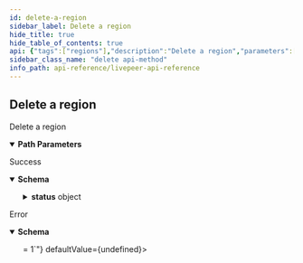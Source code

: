 ```yaml
---
id: delete-a-region
sidebar_label: Delete a region
hide_title: true
hide_table_of_contents: true
api: {"tags":["regions"],"description":"Delete a region","parameters":[{"name":"region","in":"path","required":true,"schema":{"type":"string"}}],"responses":{"200":{"description":"Success","content":{"application/json":{"schema":{"type":"object","table":"webhook","required":["name","url"],"additionalProperties":false,"properties":{"id":{"type":"string","readOnly":true,"example":"de7818e7-610a-4057-8f6f-b785dc1e6f88"},"kind":{"type":"string","readOnly":true,"example":"webhook"},"name":{"type":"string"},"userId":{"type":"string","readOnly":true,"index":true},"createdAt":{"type":"number","readOnly":true,"description":"Timestamp (in milliseconds) at which stream object was created","example":1587667174725},"event":{"writeOnly":true,"deprecated":true,"description":"@deprecated Non-persisted field. To be used on creation API only.","type":"string","enum":["stream.started","stream.detection","stream.idle","recording.ready","recording.started","recording.waiting","multistream.connected","multistream.error","multistream.disconnected","playback.user.new","asset.created","asset.updated","asset.failed","asset.ready","asset.deleted","task.spawned","task.updated","task.completed","task.failed"]},"events":{"type":"array","items":{"type":"string","enum":["stream.started","stream.detection","stream.idle","recording.ready","recording.started","recording.waiting","multistream.connected","multistream.error","multistream.disconnected","playback.user.new","asset.created","asset.updated","asset.failed","asset.ready","asset.deleted","task.spawned","task.updated","task.completed","task.failed"]}},"url":{"type":"string","format":"uri","pattern":"^http(s)?://"},"deleted":{"type":"boolean","default":false},"sharedSecret":{"type":"string","writeOnly":true,"description":"shared secret used to sign the webhook payload"},"streamId":{"type":"string","description":"streamId of the stream on which the webhook is applied"},"status":{"type":"object","description":"status of webhook","readOnly":true,"properties":{"lastFailure":{"type":"object","description":"failure timestamp and error message with status code","readOnly":true,"properties":{"timestamp":{"type":"number","readOnly":true,"example":1587667174725,"description":"Timestamp (in milliseconds) at which the webhook last failed"},"error":{"type":"string","readOnly":true,"description":"Webhook failure error message","example":"Error message"},"response":{"type":"string","readOnly":true,"description":"Webhook failure response","example":"Response body"},"statusCode":{"type":"number","readOnly":true,"description":"Webhook failure status code","example":500}}},"lastTriggeredAt":{"type":"number","readyOnly":true,"description":"Timestamp (in milliseconds) at which the webhook last was triggered","example":1587667174725}}}}}}}},"default":{"description":"Error","content":{"application/json":{"schema":{"required":["errors"],"type":"object","properties":{"errors":{"type":"array","minItems":1,"items":{"type":"string","example":["id not provided","user not found"]}}}}}}}},"method":"delete","path":"/region/{region}","info":{"title":"Livepeer API Reference","version":"0.0.1-alpha.0"},"postman":{"name":"Delete a region","description":{"content":"Delete a region","type":"text/plain"},"url":{"path":["region",":region"],"host":["{{baseUrl}}"],"query":[],"variable":[{"disabled":false,"description":{"content":"(Required) ","type":"text/plain"},"type":"any","value":"","key":"region"}]},"header":[{"key":"Accept","value":"application/json"}],"method":"DELETE"}}
sidebar_class_name: "delete api-method"
info_path: api-reference/livepeer-api-reference
---
```



## Delete a region



Delete a region

<details style={{"marginBottom":"1rem"}} data-collapsed={false} open={true}><summary style={{}}><strong>Path Parameters</strong></summary><div><ul><ParamsItem className={"paramsItem"} param={{"name":"region","in":"path","required":true,"schema":{"type":"string"}}}></ParamsItem></ul></div></details><div><ApiTabs><TabItem label={"200"} value={"200"}><div>

Success

</div><div><MimeTabs groupId={"mime-type"}><TabItem label={"application/json"} value={"application/json"}><SchemaTabs groupId={"schema-tabs"}><TabItem label={"Schema"} value={"Schema"}><details style={{}} data-collapsed={false} open={true}><summary style={{"textAlign":"left"}}><strong>Schema</strong></summary><div style={{"textAlign":"left","marginLeft":"1rem"}}></div><ul style={{"marginLeft":"1rem"}}><SchemaItem collapsible={false} name={"id"} required={false} schemaDescription={undefined} schemaName={"string"} qualifierMessage={undefined} defaultValue={undefined}></SchemaItem><SchemaItem collapsible={false} name={"kind"} required={false} schemaDescription={undefined} schemaName={"string"} qualifierMessage={undefined} defaultValue={undefined}></SchemaItem><SchemaItem collapsible={false} name={"name"} required={false} schemaDescription={undefined} schemaName={"string"} qualifierMessage={undefined} defaultValue={undefined}></SchemaItem><SchemaItem collapsible={false} name={"userId"} required={false} schemaDescription={undefined} schemaName={"string"} qualifierMessage={undefined} defaultValue={undefined}></SchemaItem><SchemaItem collapsible={false} name={"createdAt"} required={false} schemaDescription={"Timestamp (in milliseconds) at which stream object was created"} schemaName={"number"} qualifierMessage={undefined} defaultValue={undefined}></SchemaItem><SchemaItem collapsible={false} name={"events"} required={false} schemaDescription={undefined} schemaName={"string[]"} qualifierMessage={"**Possible values:** [`stream.started`, `stream.detection`, `stream.idle`, `recording.ready`, `recording.started`, `recording.waiting`, `multistream.connected`, `multistream.error`, `multistream.disconnected`, `playback.user.new`, `asset.created`, `asset.updated`, `asset.failed`, `asset.ready`, `asset.deleted`, `task.spawned`, `task.updated`, `task.completed`, `task.failed`]"} defaultValue={undefined}></SchemaItem><SchemaItem collapsible={false} name={"url"} required={false} schemaDescription={undefined} schemaName={"uri"} qualifierMessage={"**Possible values:** Value must match regular expression `^http(s)?://`"} defaultValue={undefined}></SchemaItem><SchemaItem collapsible={false} name={"deleted"} required={false} schemaDescription={undefined} schemaName={"boolean"} qualifierMessage={undefined} defaultValue={false}></SchemaItem><SchemaItem collapsible={false} name={"streamId"} required={false} schemaDescription={"streamId of the stream on which the webhook is applied"} schemaName={"string"} qualifierMessage={undefined} defaultValue={undefined}></SchemaItem><SchemaItem collapsible={true} className={"schemaItem"}><details style={{}}><summary style={{}}><strong>status</strong><span style={{"opacity":"0.6"}}> object</span></summary><div style={{"marginLeft":"1rem"}}><div style={{"marginTop":".5rem","marginBottom":".5rem"}}>

status of webhook

</div><SchemaItem collapsible={true} className={"schemaItem"}><details style={{}}><summary style={{}}><strong>lastFailure</strong><span style={{"opacity":"0.6"}}> object</span></summary><div style={{"marginLeft":"1rem"}}><div style={{"marginTop":".5rem","marginBottom":".5rem"}}>

failure timestamp and error message with status code

</div><SchemaItem collapsible={false} name={"timestamp"} required={false} schemaDescription={"Timestamp (in milliseconds) at which the webhook last failed"} schemaName={"number"} qualifierMessage={undefined} defaultValue={undefined}></SchemaItem><SchemaItem collapsible={false} name={"error"} required={false} schemaDescription={"Webhook failure error message"} schemaName={"string"} qualifierMessage={undefined} defaultValue={undefined}></SchemaItem><SchemaItem collapsible={false} name={"response"} required={false} schemaDescription={"Webhook failure response"} schemaName={"string"} qualifierMessage={undefined} defaultValue={undefined}></SchemaItem><SchemaItem collapsible={false} name={"statusCode"} required={false} schemaDescription={"Webhook failure status code"} schemaName={"number"} qualifierMessage={undefined} defaultValue={undefined}></SchemaItem></div></details></SchemaItem><SchemaItem collapsible={false} name={"lastTriggeredAt"} required={false} schemaDescription={"Timestamp (in milliseconds) at which the webhook last was triggered"} schemaName={"number"} qualifierMessage={undefined} defaultValue={undefined}></SchemaItem></div></details></SchemaItem></ul></details></TabItem></SchemaTabs></TabItem></MimeTabs></div></TabItem><TabItem label={"default"} value={"default"}><div>

Error

</div><div><MimeTabs groupId={"mime-type"}><TabItem label={"application/json"} value={"application/json"}><SchemaTabs groupId={"schema-tabs"}><TabItem label={"Schema"} value={"Schema"}><details style={{}} data-collapsed={false} open={true}><summary style={{"textAlign":"left"}}><strong>Schema</strong></summary><div style={{"textAlign":"left","marginLeft":"1rem"}}></div><ul style={{"marginLeft":"1rem"}}><SchemaItem collapsible={false} name={"errors"} required={false} schemaDescription={undefined} schemaName={"string[]"} qualifierMessage={"**Possible values:** `>= 1`"} defaultValue={undefined}></SchemaItem></ul></details></TabItem></SchemaTabs></TabItem></MimeTabs></div></TabItem></ApiTabs></div>
      